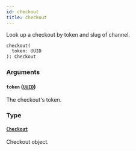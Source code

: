```yaml
---
id: checkout
title: checkout
---
```


Look up a checkout by token and slug of channel.

```graphql
checkout(
  token: UUID
): Checkout
```

### Arguments

#### `token` ([`UUID`](../../../developer/api-reference/scalars/uuid))

The checkout's token.

### Type

#### [`Checkout`](../../../developer/api-reference/objects/checkout)

Checkout object.
